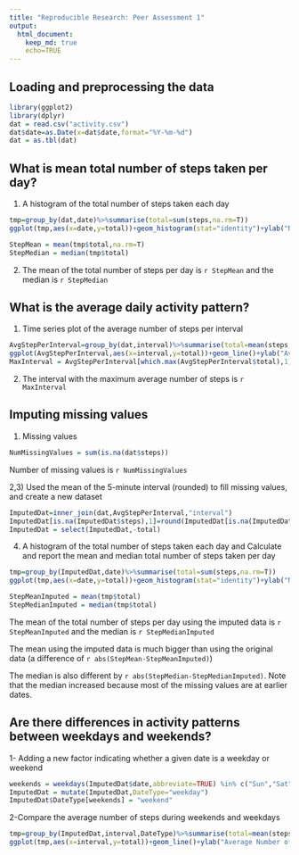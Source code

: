 ```yaml
---
title: "Reproducible Research: Peer Assessment 1"
output: 
  html_document:
    keep_md: true
    echo=TRUE
---
```



## Loading and preprocessing the data
```r
library(ggplot2)
library(dplyr)
dat = read.csv("activity.csv")
dat$date=as.Date(x=dat$date,format="%Y-%m-%d")
dat = as.tbl(dat)
```


## What is mean total number of steps taken per day?
1) A histogram of the total number of steps taken each day
```r
tmp=group_by(dat,date)%>%summarise(total=sum(steps,na.rm=T))
ggplot(tmp,aes(x=date,y=total))+geom_histogram(stat="identity")+ylab("Number of Steps")

StepMean = mean(tmp$total,na.rm=T)
StepMedian = median(tmp$total)
```

2) The mean of the total number of steps per day is `r StepMean` and the median is `r StepMedian`

## What is the average daily activity pattern?
1) Time series plot of the average number of steps per interval
```r
AvgStepPerInterval=group_by(dat,interval)%>%summarise(total=mean(steps,na.rm=T))
ggplot(AvgStepPerInterval,aes(x=interval,y=total))+geom_line()+ylab("Average Number of Steps")
MaxInterval = AvgStepPerInterval[which.max(AvgStepPerInterval$total),1]
```
2) The interval with the maximum average number of steps is `r MaxInterval`

## Imputing missing values

1) Missing values
```r
NumMissingValues = sum(is.na(dat$steps))
```
Number of missing values is `r NumMissingValues`

2,3) Used the mean of the 5-minute interval (rounded) to fill missing values, and create a new dataset
```r
ImputedDat=inner_join(dat,AvgStepPerInterval,"interval")
ImputedDat[is.na(ImputedDat$steps),1]=round(ImputedDat[is.na(ImputedDat$steps),4])
ImputedDat = select(ImputedDat,-total)
```

4) A histogram of the total number of steps taken each day and Calculate and report the mean and median total number of steps taken per day
```r
tmp=group_by(ImputedDat,date)%>%summarise(total=sum(steps,na.rm=T))
ggplot(tmp,aes(x=date,y=total))+geom_histogram(stat="identity")+ylab("Number of Steps")

StepMeanImputed = mean(tmp$total)
StepMedianImputed = median(tmp$total)
```

The mean of the total number of steps per day using the imputed data is `r StepMeanImputed` and the median is `r StepMedianImputed`

The mean using the imputed data is much bigger than using the original data (a difference of `r abs(StepMean-StepMeanImputed)`)

The median is also different by `r abs(StepMedian-StepMedianImputed)`. Note that the median increased because most of the missing values are at earlier dates. 

## Are there differences in activity patterns between weekdays and weekends?
1- Adding a new factor indicating whether a given date is a weekday or weekend
```r
weekends = weekdays(ImputedDat$date,abbreviate=TRUE) %in% c("Sun","Sat")
ImputedDat = mutate(ImputedDat,DateType="weekday")
ImputedDat$DateType[weekends] = "weekend"
```

2-Compare the average number of steps during weekends and weekdays
```r
tmp=group_by(ImputedDat,interval,DateType)%>%summarise(total=mean(steps,na.rm=T))
ggplot(tmp,aes(x=interval,y=total))+geom_line()+ylab("Average Number of Steps") + facet_wrap(~DateType,ncol=1)
```
